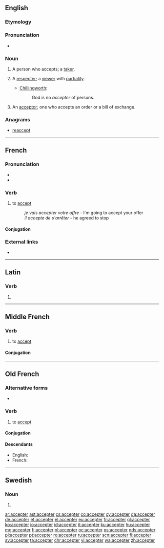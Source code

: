 ==English==

===Etymology===
{{suffix|accept|er|lang=en}}

===Pronunciation===
* {{a|US}} {{IPA|/æk.ˈsɛp.tɚ/|lang=en}}

===Noun===
{{en-noun}}

# A person who accepts; a [[taker]].
# {{context|obsolete|lang=en}} A [[respecter]]; a [[viewer]] with [[partiality]].
#* {{rfdate}} [[Chillingworth]]:
#*: God is no ''accepter'' of persons.
# {{context|legal|lang=en}} An [[acceptor]]; one who accepts an order or a bill of exchange.

===Anagrams===
* [[reaccept#English|reaccept]]

----

==French==

===Pronunciation===
* {{IPA|/ak.sɛp.te/|lang=fr}}
* {{audio|Fr-accepter-fr-Paris.ogg|Audio (FR)|lang=en}}

===Verb===
{{fr-verb}}

# {{context|transitive|lang=fr}} to [[accept]]
#: ''je vais accepter votre offre'' - I'm going to accept your offer
#: ''il accepte de s'arrêter'' - he agreed to stop

====Conjugation====
{{fr-conj-er|accept|avoir}}

===External links===
* {{R:TLFi}}

----

==Latin==

===Verb===
{{la-verb-form|accepter}}

# {{inflection of|acceptō||1|s|pres|pasv|subj|lang=la}}

----

==Middle French==

===Verb===
{{head|frm|verb}}

# to [[accept]]

====Conjugation====
{{frm-conj-er|accept}}

----

==Old French==

===Alternative forms===
* {{l/fro|acepter}}

===Verb===
{{head|fro|verb}}

# to [[accept]]

====Conjugation====
{{fro-conj-er}}

====Descendants====
* English: {{l|en|accept}} {{qualifier|borrowed}}
* French: {{l|fr|accepter}}

----

==Swedish==

===Noun===
{{head|sv|noun form}}

# {{sv-noun-form-indef-pl|accept}}

[[ar:accepter]]
[[ast:accepter]]
[[cs:accepter]]
[[co:accepter]]
[[cy:accepter]]
[[da:accepter]]
[[de:accepter]]
[[et:accepter]]
[[el:accepter]]
[[eu:accepter]]
[[fr:accepter]]
[[gl:accepter]]
[[ko:accepter]]
[[io:accepter]]
[[id:accepter]]
[[it:accepter]]
[[ku:accepter]]
[[hu:accepter]]
[[mg:accepter]]
[[fj:accepter]]
[[nl:accepter]]
[[oc:accepter]]
[[ps:accepter]]
[[nds:accepter]]
[[pl:accepter]]
[[pt:accepter]]
[[ro:accepter]]
[[ru:accepter]]
[[scn:accepter]]
[[fi:accepter]]
[[sv:accepter]]
[[ta:accepter]]
[[chr:accepter]]
[[vi:accepter]]
[[wa:accepter]]
[[zh:accepter]]
